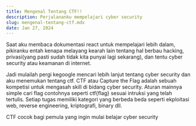 ```yaml
---
title: Mengenal Tentang CTF!!
description: Perjalananku mempelajari cyber security
slug: mengenal-tentang-ctf.mdx
date: Jan 27, 2024
---
```


Saat aku membaca dokumentasi react untuk mempelajari lebih dalam, pikiranku entah kenapa
melayang kearah lain tentang hal berbau hacking, privasi(yang pasti sudah tidak kita punyai 
lagi sekarang), dan tentu cyber security atau keamanan di internet.

Jadi mulailah pergi kegoogle mencari lebih lanjut tentang cyber security dan aku menemukan tentang
ctf. CTF atau Capture the Flag adalah sebuah kompetisi untuk mengasah skill di bidang cyber security. 
Aturan mainnya simple cari flag contohnya seperti ctf{flag} sesuai intruksi yang telah tertulis. 
Setiap tugas memiliki kategori yang berbeda beda seperti ekploitasi web, reverse engineering, kriptografi, binary dll.

CTF cocok bagi pemula yang ingin mulai belajar cyber security
